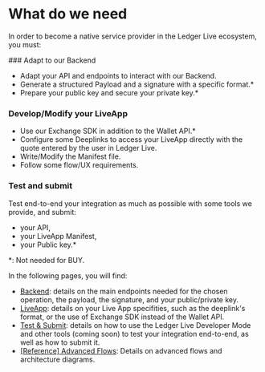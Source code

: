 
# What do we need

In order to become a native service provider in the Ledger Live ecosystem, you must:

<Steps>
### Adapt to our Backend
 
- Adapt your API and endpoints to interact with our Backend.
- Generate a structured Payload and a signature with a specific format.*
- Prepare your public key and secure your private key.*

### Develop/Modify your LiveApp
 
- Use our Exchange SDK in addition to the Wallet API.*
- Configure some Deeplinks to access your LiveApp directly with the quote entered by the user in Ledger Live. 
- Write/Modify the Manifest file. 
- Follow some flow/UX requirements.

### Test and submit

Test end-to-end your integration as much as possible with some tools we provide, and submit:
  - your API, 
  - your LiveApp Manifest,
  - your Public key.*

</Steps>

*: Not needed for BUY.

In the following pages, you will find:
- [Backend](integration/providers-endpoints): details on the main endpoints needed for the chosen operation, the payload, the signature, and your public/private key.
- [LiveApp](integration/providers-liveapp): details on your Live App specifities, such as the deeplink's format, or the use of Exchange SDK instead of the Wallet API.
- [Test & Submit](integration/providers-test-and-submit): details on how to use the Ledger Live Developer Mode and other tools (coming soon) to test your integration end-to-end, as well as how to submit it. 
- [[Reference] Advanced Flows](integration/flow): Details on advanced flows and architecture diagrams.
